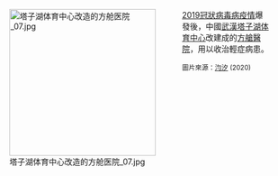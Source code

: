 <div style="float:left;margin-right:0.5em;">
[[File:塔子湖体育中心改造的方舱医院_07.jpg|260px]]
</div>

[[2019冠狀病毒病疫情|2019冠狀病毒病疫情]]爆發後，中國[[武漢|武漢]][[塔子湖体育中心|塔子湖体育中心]]改建成的[[方艙醫院|方艙醫院]]，用以收治輕症病患。

<small>圖片來源：[[commons:user:汮汐|汮汐]] (2020)</small>